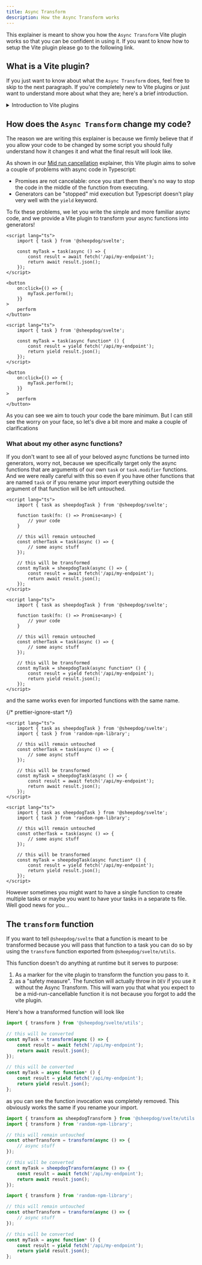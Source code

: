 ```yaml
---
title: Async Transform
description: How the Async Transform works
---
```



This explainer is meant to show you how the `Async Transform` Vite plugin works so that you can be
confident in using it. If you want to know how to setup the Vite plugin please go to the following
link.

<LinkCard
	href="/getting-started/installation/#setup-the-async-transform"
	title="Setup the Async Transform"
	description="Read the short guide about how to setup the Async Transform"
/>

## What is a Vite plugin?

If you just want to know about what the `Async Transform` does, feel free to skip to the next
paragraph. If you're completely new to Vite plugins or just want to understand more about what they
are; here's a brief introduction.

<details>
	<summary>Introduction to Vite plugins</summary>

    A Vite plugin is essentially a small bit of code with a series of methods that Vite will call
    sequentially during the dev and build script.

    Every function is called at a specific moment of the build and can affect it in different ways.

    Here's an example of a simple Vite plugin that is very similar to one in <BlankLink href="https://vitejs.dev/guide/api-plugin" body="their documentation" />

    <Code lang="ts" code={`

	// name is used during debug
	name: 'simple-transform',
	transform(src, fileName){
		// we only handle our custom file extension
		if(fileName.endsWith('.myext')){
			return {
				// we transform the text in our file
				// to JS
				code: myExtToJs(src),
				// if possible, return a sourcemap to allow for better debugging
				map: null,
			}
		}
	}
};
`}/>

In this case we handle our own custom file extension and compile that to JS but you can also use the
transform hook to change your JS.

    <Code lang="ts" code={`

	// name is used during debug
	name: 'remove-console-logs',
	transform(src){
		return {
			code: src.replaceAll(/console.log\(.+?\)/g, ""),
			map: null,
		}
	}
};
`}/>

This super simple plugin eliminates every instance of `console.log()` from your code.

<Aside type="caution">
	Don't use this anywhere. It's just a silly example and you should probably be a bit more nuanced
	than `replaceAll` if you want to remove logs from your code.
</Aside>

The gist of it is: you can do a lot of cool things with a Vite plugin and we decided to build the
Async Transform to make your life (hopefully) easier!

</details>

## How does the `Async Transform` change my code?

The reason we are writing this explainer is because we firmly believe that if you allow your code to
be changed by some script you should fully understand how it changes it and what the final result
will look like.

As shown in our [Mid run cancellation](/explainers/mid-run-cancellation) explainer, this Vite plugin
aims to solve a couple of problems with async code in Typescript:

- Promises are not cancelable: once you start them there's no way to stop the code in the middle of
  the function from executing.
- Generators can be "stopped" mid execution but Typescript doesn't play very well with the `yield`
  keyword.

To fix these problems, we let you write the simple and more familiar async code, and we provide a
Vite plugin to transform your async functions into generators!

<Tabs>

<TabItem label="Before">

```svelte
<script lang="ts">
	import { task } from '@sheepdog/svelte';

	const myTask = task(async () => {
		const result = await fetch('/api/my-endpoint');
		return await result.json();
	});
</script>

<button
	on:click={() => {
		myTask.perform();
	}}
>
	perform
</button>
```

</TabItem>

<TabItem label="After">

```svelte
<script lang="ts">
	import { task } from '@sheepdog/svelte';

	const myTask = task(async function* () {
		const result = yield fetch('/api/my-endpoint');
		return yield result.json();
	});
</script>

<button
	on:click={() => {
		myTask.perform();
	}}
>
	perform
</button>
```

</TabItem>

</Tabs>

As you can see we aim to touch your code the bare minimum. But I can still see the worry on your
face, so let's dive a bit more and make a couple of clarifications

### What about my other async functions?

If you don't want to see all of your beloved async functions be turned into generators, worry not,
because we specifically target only the async functions that are arguments of our own `task` or
`task.modifier` functions. And we were really careful with this so even if you have other functions
that are named `task` or if you rename your import everything outside the argument of that function
will be left untouched.

<Tabs>

<TabItem label="Before">

```svelte
<script lang="ts">
	import { task as sheepdogTask } from '@sheepdog/svelte';

	function task(fn: () => Promise<any>) {
		// your code
	}

	// this will remain untouched
	const otherTask = task(async () => {
		// some async stuff
	});

	// this will be transformed
	const myTask = sheepdogTask(async () => {
		const result = await fetch('/api/my-endpoint');
		return await result.json();
	});
</script>
```

</TabItem>

<TabItem label="After">

```svelte
<script lang="ts">
	import { task as sheepdogTask } from '@sheepdog/svelte';

	function task(fn: () => Promise<any>) {
		// your code
	}

	// this will remain untouched
	const otherTask = task(async () => {
		// some async stuff
	});

	// this will be transformed
	const myTask = sheepdogTask(async function* () {
		const result = yield fetch('/api/my-endpoint');
		return yield result.json();
	});
</script>
```

</TabItem>

</Tabs>

and the same works even for imported functions with the same name.

<Tabs>

<TabItem label="Before">

{/* prettier-ignore-start */}

```svelte
<script lang="ts">
	import { task as sheepdogTask } from '@sheepdog/svelte';
	import { task } from 'random-npm-library';

	// this will remain untouched
	const otherTask = task(async () => {
		// some async stuff
	});

	// this will be transformed
	const myTask = sheepdogTask(async () => {
		const result = await fetch('/api/my-endpoint');
		return await result.json();
	});
</script>
```

</TabItem>

<TabItem label="After">

```svelte
<script lang="ts">
	import { task as sheepdogTask } from '@sheepdog/svelte';
	import { task } from 'random-npm-library';

	// this will remain untouched
	const otherTask = task(async () => {
		// some async stuff
	});

	// this will be transformed
	const myTask = sheepdogTask(async function* () {
		const result = yield fetch('/api/my-endpoint');
		return yield result.json();
	});
</script>
```

</TabItem>

</Tabs>

However sometimes you might want to have a single function to create multiple tasks or maybe you
want to have your tasks in a separate ts file. Well good news for you...

## The `transform` function

If you want to tell `@sheepdog/svelte` that a function is meant to be transformed because you will
pass that function to a task you can do so by using the `transform` function exported from
`@sheepdog/svelte/utils`.

This function doesn't do anything at runtime but it serves to purpose:

1. As a marker for the vite plugin to transform the function you pass to it.
2. as a "safety measure". The function will actually throw in `DEV` if you use it without the Async
   Transform. This will warn you that what you expect to be a mid-run-cancellable function it is not
   because you forgot to add the vite plugin.

Here's how a transformed function will look like

<Tabs>

<TabItem label="Before">

```ts
import { transform } from '@sheepdog/svelte/utils';

// this will be converted
const myTask = transform(async () => {
	const result = await fetch('/api/my-endpoint');
	return await result.json();
});
```

</TabItem>

<TabItem label="After">

```ts
// this will be converted
const myTask = async function* () {
	const result = yield fetch('/api/my-endpoint');
	return yield result.json();
};
```

</TabItem>

</Tabs>

as you can see the function invocation was completely removed. This obviously works the same if you
rename your import.

<Tabs>

<TabItem label="Before">

```ts
import { transform as sheepdogTransform } from '@sheepdog/svelte/utils';
import { transform } from 'random-npm-library';

// this will remain untouched
const otherTransform = transform(async () => {
	// async stuff
});

// this will be converted
const myTask = sheepdogTransform(async () => {
	const result = await fetch('/api/my-endpoint');
	return await result.json();
});
```

</TabItem>

<TabItem label="After">

```ts
import { transform } from 'random-npm-library';

// this will remain untouched
const otherTransform = transform(async () => {
	// async stuff
});

// this will be converted
const myTask = async function* () {
	const result = yield fetch('/api/my-endpoint');
	return yield result.json();
};
```

</TabItem>

</Tabs>
